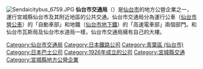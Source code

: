 {{Expand language|1=ja|time=2021-08-30T16:10:03+00:00}}
{{unreferenced|time=2015-12-13T03:15:27+00:00}}
[[File:Sendaicitybus_6759.JPG|thumb]]
'''仙台市交通局'''（{{jpn|j=仙台市交通局|hg=せんだいしこうつうきょく|rm=Sendai-shi Kōtsūkyoku|f=y}}）是[[仙台市|仙台市]]的地方公營企業之一，運行宮城縣仙台市及其附近地區的公共交通。仙台市交通局分為運行公車（[[仙台市營公車|仙台市營公車]]）的「自動車部」和地鐵（[[仙台市地下鐵|仙台市地下鐵]]）的「高速電車部」兩個部門。和仙台市瓦斯局及仙台市水道局一樣，仙台市交通局擁有自己的大樓。
{{DEFAULTSORT:Sendaishi-Koutsukyoku}}
[[Category:仙台市交通局|Category:仙台市交通局]]
[[Category:日本鐵路公司|Category:日本鐵路公司]]
[[Category:青葉區_(仙台市)|Category:青葉區 (仙台市)]]
[[Category:日本巴士公司|Category:日本巴士公司]]
[[Category:1926年成立的公司|Category:1926年成立的公司]]
[[Category:宮城縣交通|Category:宮城縣交通]]
[[Category:宮城縣地方公營企業|Category:宮城縣地方公營企業]]